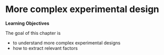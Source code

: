 # More complex experimental design {#sec-design}

**Learning Objectives**

The goal of this chapter is

- to understand more complex experimental designs
- how to extract relevant factors
